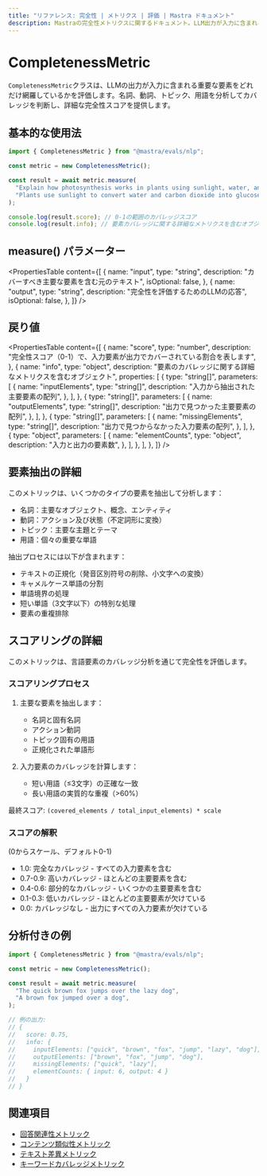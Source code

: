 ```yaml
---
title: "リファレンス: 完全性 | メトリクス | 評価 | Mastra ドキュメント"
description: Mastraの完全性メトリクスに関するドキュメント。LLM出力が入力に含まれる重要な要素をどれだけ網羅しているかを評価します。
---
```


# CompletenessMetric

`CompletenessMetric`クラスは、LLMの出力が入力に含まれる重要な要素をどれだけ網羅しているかを評価します。名詞、動詞、トピック、用語を分析してカバレッジを判断し、詳細な完全性スコアを提供します。

## 基本的な使用法

```typescript
import { CompletenessMetric } from "@mastra/evals/nlp";

const metric = new CompletenessMetric();

const result = await metric.measure(
  "Explain how photosynthesis works in plants using sunlight, water, and carbon dioxide.",
  "Plants use sunlight to convert water and carbon dioxide into glucose through photosynthesis.",
);

console.log(result.score); // 0-1の範囲のカバレッジスコア
console.log(result.info); // 要素カバレッジに関する詳細なメトリクスを含むオブジェクト
```

## measure() パラメーター

<PropertiesTable
  content={[
    {
      name: "input",
      type: "string",
      description: "カバーすべき主要な要素を含む元のテキスト",
      isOptional: false,
    },
    {
      name: "output",
      type: "string",
      description: "完全性を評価するためのLLMの応答",
      isOptional: false,
    },
  ]}
/>

## 戻り値

<PropertiesTable
  content={[
    {
      name: "score",
      type: "number",
      description:
        "完全性スコア（0-1）で、入力要素が出力でカバーされている割合を表します",
    },
    {
      name: "info",
      type: "object",
      description: "要素のカバレッジに関する詳細なメトリクスを含むオブジェクト",
      properties: [
        {
          type: "string[]",
          parameters: [
            {
              name: "inputElements",
              type: "string[]",
              description: "入力から抽出された主要要素の配列",
            },
          ],
        },
        {
          type: "string[]",
          parameters: [
            {
              name: "outputElements",
              type: "string[]",
              description: "出力で見つかった主要要素の配列",
            },
          ],
        },
        {
          type: "string[]",
          parameters: [
            {
              name: "missingElements",
              type: "string[]",
              description: "出力で見つからなかった入力要素の配列",
            },
          ],
        },
        {
          type: "object",
          parameters: [
            {
              name: "elementCounts",
              type: "object",
              description: "入力と出力の要素数",
            },
          ],
        },
      ],
    },
  ]}
/>

## 要素抽出の詳細

このメトリックは、いくつかのタイプの要素を抽出して分析します：

- 名詞：主要なオブジェクト、概念、エンティティ
- 動詞：アクション及び状態（不定詞形に変換）
- トピック：主要な主題とテーマ
- 用語：個々の重要な単語

抽出プロセスには以下が含まれます：

- テキストの正規化（発音区別符号の削除、小文字への変換）
- キャメルケース単語の分割
- 単語境界の処理
- 短い単語（3文字以下）の特別な処理
- 要素の重複排除

## スコアリングの詳細

このメトリックは、言語要素のカバレッジ分析を通じて完全性を評価します。

### スコアリングプロセス

1. 主要な要素を抽出します：

   - 名詞と固有名詞
   - アクション動詞
   - トピック固有の用語
   - 正規化された単語形

2. 入力要素のカバレッジを計算します：
   - 短い用語（≤3文字）の正確な一致
   - 長い用語の実質的な重複（>60%）

最終スコア: `(covered_elements / total_input_elements) * scale`

### スコアの解釈

(0からスケール、デフォルト0-1)

- 1.0: 完全なカバレッジ - すべての入力要素を含む
- 0.7-0.9: 高いカバレッジ - ほとんどの主要要素を含む
- 0.4-0.6: 部分的なカバレッジ - いくつかの主要要素を含む
- 0.1-0.3: 低いカバレッジ - ほとんどの主要要素が欠けている
- 0.0: カバレッジなし - 出力にすべての入力要素が欠けている

## 分析付きの例

```typescript
import { CompletenessMetric } from "@mastra/evals/nlp";

const metric = new CompletenessMetric();

const result = await metric.measure(
  "The quick brown fox jumps over the lazy dog",
  "A brown fox jumped over a dog",
);

// 例の出力:
// {
//   score: 0.75,
//   info: {
//     inputElements: ["quick", "brown", "fox", "jump", "lazy", "dog"],
//     outputElements: ["brown", "fox", "jump", "dog"],
//     missingElements: ["quick", "lazy"],
//     elementCounts: { input: 6, output: 4 }
//   }
// }
```

## 関連項目

- [回答関連性メトリック](./answer-relevancy)
- [コンテンツ類似性メトリック](./content-similarity)
- [テキスト差異メトリック](./textual-difference)
- [キーワードカバレッジメトリック](./keyword-coverage)

